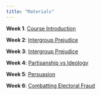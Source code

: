 ```yaml
---
title: "Materials"
---
```


**Week 1**: [Course Introduction](materials/week_1.qmd)

**Week 2**: [Intergroup Prejudice](materials/week_2.qmd)

**Week 3**: [Intergroup Prejudice](materials/week_3.qmd)

**Week 4**: [Partisanship vs Ideology](materials/week_4.qmd)

**Week 5**: [Persuasion](materials/week_5.qmd)

**Week 6**: [Combatting Electoral Fraud](materials/week_6.qmd)